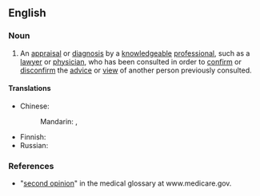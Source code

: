 ==English==

===Noun===
{{en-noun}}

# An [[appraisal]] or [[diagnosis]] by a [[knowledgeable]] [[professional]], such as a [[lawyer]] or [[physician]], who has been consulted in order to [[confirm]] or [[disconfirm]] the [[advice]] or [[view]] of another person previously consulted.
#: {{ux|en|After my doctor told me that my illness was psychosomatic, I sought a '''second opinion'''.}}

====Translations====
{{trans-top|appraisal by a professional to confirm or disconfirm the advice of another person}}
* Chinese:
*: Mandarin: {{t|cmn|[[第二]][[意見]]|sc=Hani}}, {{t|cmn|[[第二]][[意见]]|tr=dì'èr yìjiàn|sc=Hani}}
{{trans-mid}}
* Finnish: {{t|fi|[[toinen]] [[mielipide]]}}
* Russian: {{t-needed|ru}}
{{trans-bottom}}

===References===
* "[https://web.archive.org/web/20070920075819/http://www.medicare.gov/Glossary/ShowTerm.asp?Language=English second opinion]" in the medical glossary at www.medicare.gov.